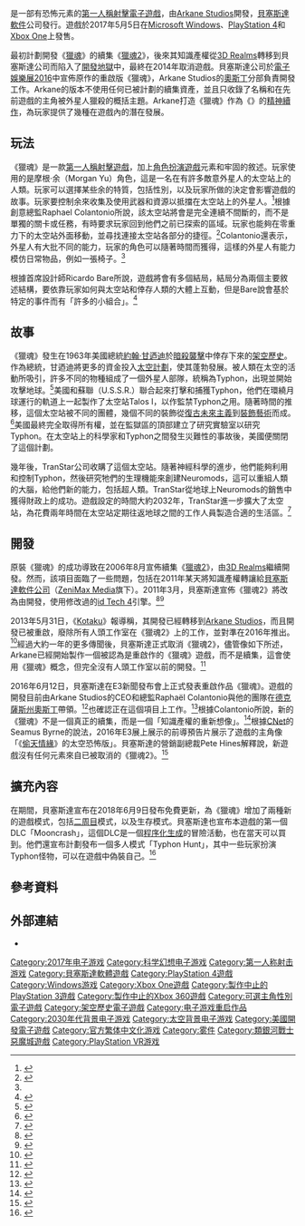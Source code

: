 {{NoteTA
| G1 = Games
}}
{{Infobox video game
| title = 獵魂
| english = Prey
| image = Prey 2017 cover.jpg
| developer = [[Arkane_Studios|Arkane Studios]]
| publisher = [[貝塞斯達軟件|貝塞斯達軟件]]
| engine = [[CryENGINE|CryENGINE]]
| platforms = [[Microsoft_Windows|Microsoft Windows]]<br />[[PlayStation_4|PlayStation 4]]<br />[[Xbox_One|Xbox One]]
| released = 2017年5月5日
| genre = [[第一人稱射擊遊戲|第一人稱射擊]]
| modes = [[單人電子遊戲|單人遊戲]]
| director = {{link-en|Raphaël Colantonio|Raphaël Colantonio}}
| producer = Susan Kath
| designer = Ricardo Bare
| programmer = Stevan Hird
| artist =
| writer = Ricardo Bare<br />{{link-en|克里斯·阿維隆|Chris Avellone}}<br />Raphaël Colantonio
| composer = {{link-en|米克·戈登|Mick Gordon (composer)}}<ref>{{Cite web |url = https://twitter.com/mick_gordon/status/742186444177821697 |title = Twitter - Mick Gordon |publisher = Twitter |language = en |accessdate = 2017-01-22 |archive-date = 2020-03-13 |archive-url = https://web.archive.org/web/20200313114842/https://twitter.com/mick_gordon/status/742186444177821697 |dead-url = no }}</ref>
}}
{{vgname|獵魂|en=Prey|cn=掠食|tw=獵魂}}是一部有恐怖元素的[[第一人稱射擊遊戲|第一人稱射擊]][[電子遊戲|電子遊戲]]，由[[Arkane_Studios|Arkane Studios]]開發，[[貝塞斯達軟件|貝塞斯達軟件]]公司發行。遊戲於2017年5月5日在[[Microsoft_Windows|Microsoft Windows]]、[[PlayStation_4|PlayStation 4]]和[[Xbox_One|Xbox One]]上發售。

最初{{link-en|人頭工作室|Human Head Studios}}計劃開發《[[獵魂_(2006年遊戲)|獵魂]]》的續集《[[獵魂2|獵魂2]]》，後來其知識產權從[[3D_Realms|3D Realms]]轉移到貝塞斯達公司而陷入了[[開發地獄|開發地獄]]中，最終在2014年取消遊戲。貝塞斯達公司於[[電子娛樂展2016|電子娛樂展2016]]中宣佈原作的重啟版《獵魂》，Arkane Studios的[[奧斯丁|奧斯丁]]分部負責開發工作。Arkane的版本不使用任何已被計劃的續集資產，並且只收錄了名稱和在先前遊戲的主角被外星人獵殺的概括主題。Arkane打造《獵魂》作為《{{link-en|System Shock|System Shock}}》的[[精神續作|精神續作]]，為玩家提供了幾種在遊戲內的潛在發展。

== 玩法 ==
《獵魂》是一款[[第一人稱射擊遊戲|第一人稱射擊遊戲]]，加上[[電子角色扮演遊戲|角色扮演遊戲]]元素和牢固的敘述。玩家使用的是摩根·余（Morgan Yu）角色，這是一名在有許多敵意外星人的太空站上的人類。玩家可以選擇某些余的特質，包括性別，以及玩家所做的決定會影響遊戲的故事。玩家要控制余來收集及使用武器和資源以抵擋在太空站上的外星人。<ref name="eurogamer aug2016">{{Cite web |url = http://www.polygon.com/2016/7/27/12297122/prey-arkane-studios-bethesda-human-head-system-shock-2 |title = The new Prey will not be like the old Prey |author = Thomas Biery |date = 2016-07-27 |publisher = Polygon |language = en |accessdate = 2017-01-22 |archive-date = 2019-03-27 |archive-url = https://web.archive.org/web/20190327195135/https://www.polygon.com/2016/7/27/12297122/prey-arkane-studios-bethesda-human-head-system-shock-2 |dead-url = no }}</ref>根據創意總監Raphael Colantonio所說，該太空站將會是完全連續不間斷的，而不是單獨的關卡或任務，有時要求玩家回到他們之前已探索的區域。玩家也能夠在零重力下的太空站外面移動，並尋找連接太空站各部分的捷徑。<ref>{{Cite web |url = http://www.eurogamer.net/articles/2016-08-04-prey-reboot-will-be-a-metroidvania-adventure |title = Prey reboot will be a metroidvania adventure |author = Jeffrey Matulef |date = 2016-08-04 |publisher = Eurogamer |language = en |accessdate = 2017-02-19 |archive-date = 2019-03-27 |archive-url = https://web.archive.org/web/20190327221818/https://www.eurogamer.net/articles/2016-08-04-prey-reboot-will-be-a-metroidvania-adventure |dead-url = no }}</ref>Colantonio還表示，外星人有大批不同的能力，玩家的角色可以隨著時間而獲得，這樣的外星人有能力模仿日常物品，例如一張椅子。<ref name="eurogamer aug2016" />

根據首席設計師Ricardo Bare所說，遊戲將會有多個結局，結局分為兩個主要敘述結構，要依靠玩家如何與太空站和倖存人類的大體上互動，但是Bare說會基於特定的事件而有「許多的小組合」。<ref>{{Cite web |url = http://www.gamespot.com/articles/prey-will-have-a-wide-variance-of-endings/1100-6447860/ |title = Prey Will Have "A Wide Variance" Of Endings |author = Chris Pereira |date = 2017-02-15 |publisher = Gamespot |language = en |accessdate = 2017-02-19 |archive-date = 2019-03-28 |archive-url = https://web.archive.org/web/20190328153339/https://www.gamespot.com/articles/prey-will-have-a-wide-variance-of-endings/1100-6447860/ |dead-url = no }}</ref>

== 故事 ==
《獵魂》發生在1963年美國總統[[約翰·甘迺迪|約翰·甘迺迪]]於[[甘迺迪遇刺案|暗殺襲擊]]中倖存下來的[[架空歷史小說|架空歷史]]。作為總統，甘迺迪將更多的資金投入[[美國太空政策|太空計劃]]，使其蓬勃發展。被人類在太空的活動所吸引，許多不同的物種組成了一個外星人部隊，統稱為Typhon，出現並開始攻擊地球。<ref>{{Cite web |url = http://www.gameinformer.com/b/features/archive/2016/12/07/why-preys-aliens-are-different-than-anything-youve-encountered.aspx |title = Why Prey's Aliens Are Different Than Anything You've Encountered |author = Ben Reeves |date = 2016-12-07 |publisher = Game Informer |language = en |access-date = 2017-02-15 |archive-date = 2020-12-13 |archive-url = https://web.archive.org/web/20201213103248/https://www.gameinformer.com/b/features/archive/2016/12/07/why-preys-aliens-are-different-than-anything-youve-encountered.aspx |dead-url = no }}</ref>美國和蘇聯（U.S.S.R.）聯合起來打擊和捕獲Typhon，他們在環繞月球運行的軌道上一起製作了太空站Talos I，以作監禁Typhon之用。隨著時間的推移，這個太空站被不同的團體，幾個不同的裝飾從[[復古未來主義|復古未來主義]]到[[裝飾風藝術|裝飾藝術]]而成。<ref>{{Cite web |url = http://www.vg247.com/2016/09/09/preys-alternate-timeline-depicts-a-future-where-jfk-lived-to-see-the-space-program-flourish/ |title = Prey's alternate timeline depicts a future where JFK lived to see the space program flourish |author = Stephany Nunneley |date = 2016-09-09 |publisher = VG247 |language = en |access-date = 2017-02-15 |archive-date = 2019-03-29 |archive-url = https://web.archive.org/web/20190329005312/https://www.vg247.com/2016/09/09/preys-alternate-timeline-depicts-a-future-where-jfk-lived-to-see-the-space-program-flourish/ |dead-url = no }}</ref>美國最終完全取得所有權，並在監獄區的頂部建立了研究實驗室以研究Typhon。在太空站上的科學家和Typhon之間發生災難性的事故後，美國便關閉了這個計劃。

幾年後，TranStar公司收購了這個太空站。隨著神經科學的進步，他們能夠利用和控制Typhon，然後研究牠們的生理機能來創建Neuromods，這可以重組人類的大腦，給他們新的能力，包括超人類。TranStar從地球上Neuromods的銷售中獲得財政上的成功。遊戲設定的時間大約2032年，TranStar進一步擴大了太空站，為花費兩年時間在太空站定期往返地球之間的工作人員製造合適的生活區。<ref>{{Cite web |url = http://www.gameinformer.com/b/features/archive/2016/12/09/building-preys-interconnected-world.aspx |title = Building Prey's Interconnected World |author = Jeff Cork |date = 2016-12-09 |publisher = Game Informer |language = en |access-date = 2017-02-15 |archive-date = 2020-11-08 |archive-url = https://web.archive.org/web/20201108114446/https://www.gameinformer.com/b/features/archive/2016/12/09/building-preys-interconnected-world.aspx |dead-url = no }}</ref>

== 開發 ==
{{see also|獵魂2}}
原裝《獵魂》的成功導致在2006年8月宣佈續集《[[獵魂2|獵魂2]]》，由[[3D_Realms|3D Realms]]繼續開發。然而，該項目面臨了一些問題，包括在2011年某天將知識產權轉讓給[[貝塞斯達軟件公司|貝塞斯達軟件公司]]（[[ZeniMax_Media|ZeniMax Media]]旗下）。2011年3月，貝塞斯達宣佈《獵魂2》將改為由{{link-en|人頭工作室|Human Head Studios}}開發，使用修改過的[[id_Tech_4|id Tech 4]]引擎。<ref>{{Cite web |url = https://www.engadget.com/2011/04/18/prey-2-producer-on-taking-new-direction-with-capable-id-tech/ |title = Prey 2 producer on taking new direction, with 'capable' id Tech 4 |author = Jonathan D Deesing |date = 2011-04-18 |publisher = Engadget |language = en |access-date = 2017-02-20 |archive-date = 2020-02-20 |archive-url = https://web.archive.org/web/20200220135644/https://www.engadget.com/2011/04/18/prey-2-producer-on-taking-new-direction-with-capable-id-tech/ |dead-url = no }}</ref><ref>{{Cite web |url = http://www.mtv.com/news/2462803/prey-2-announcement/ |title = 'Prey 2' Bringing An 'Open, Alien World' For A 2012 Release From Bethesda Softworks |author = Adam Roseberg |date = 2011-03-14 |publisher = MTV |language = en |access-date = 2017-02-20 |archive-date = 2016-03-07 |archive-url = https://web.archive.org/web/20160307065932/http://www.mtv.com/news/2462803/prey-2-announcement/ |dead-url = no }}</ref>

2013年5月31日，《[[Kotaku|Kotaku]]》報導稱，其開發已經轉移到[[Arkane_Studios|Arkane Studios]]，而且開發已被重啟，廢除所有人頭工作室在《獵魂2》上的工作，並對準在2016年推出。<ref>{{Cite web |url = http://kotaku.com/we-hear-the-people-behind-dishonored-are-now-working-on-510646344 |title = We Hear The People Behind Dishonored Are Now Working On Prey 2 |author = Jason Schreier |date = 2013-05-31 |publisher = Kotaku |language = en |access-date = 2017-02-20 |archive-date = 2021-04-15 |archive-url = https://web.archive.org/web/20210415233609/https://kotaku.com/we-hear-the-people-behind-dishonored-are-now-working-on-510646344 |dead-url = no }}</ref>經過大約一年的更多傳聞後，貝塞斯達正式取消《獵魂2》，儘管像如下所述，Arkane已經開始製作一個被認為是重啟作的《獵魂》遊戲，而不是續集，這會使用《獵魂》概念，但完全沒有人頭工作室以前的開發。<ref name="gamespot quakecon">{{Cite web |url = http://www.gamespot.com/articles/prey-dev-explains-why-its-named-after-an-unrelated/1100-6442447/ |title = Prey Dev Explains Why It's Named After an Unrelated Series |author = Chris Pereira |date = 2016-08-08 |publisher = GameSpot |language = en |access-date = 2017-02-20 |archive-date = 2020-11-25 |archive-url = https://web.archive.org/web/20201125105200/https://www.gamespot.com/articles/prey-dev-explains-why-its-named-after-an-unrelated/1100-6442447/ |dead-url = no }}</ref>

2016年6月12日，貝塞斯達在E3新聞發布會上正式發表重啟作品《獵魂》。遊戲的開發目前由Arkane Studios的CEO和總監Raphaël Colantonio與他的團隊在[[德克薩斯州|德克薩斯州]][[奧斯丁|奧斯丁]]帶領。<ref>{{Cite web |url = http://www.vg247.com/2016/06/13/e3-2016-prey-re-revealed/ |title = Prey coming 2017 from Dishonored dev's Austin studio |author = James O'Connor |date = 2016-06-13 |publisher = VG247 |language = en |access-date = 2017-02-20 |archive-date = 2016-06-14 |archive-url = https://web.archive.org/web/20160614124850/http://www.vg247.com/2016/06/13/e3-2016-prey-re-revealed/ |dead-url = no }}</ref>{{link-en|Chris Avellone|Chris Avellone}}也確認正在這個項目上工作。<ref>{{Cite web |url = http://www.pcgamer.com/bethesda-confirms-that-prey-is-coming-back/? |title = Prey is back, and there's a trailer |author = Andy Chalk |date = 2016-06-13 |publisher = PC Gamer |language = en |access-date = 2017-02-20 |archive-date = 2020-08-12 |archive-url = https://web.archive.org/web/20200812235951/https://www.pcgamer.com/bethesda-confirms-that-prey-is-coming-back/ |dead-url = no }}</ref>根據Colantonio所說，新的《獵魂》不是一個真正的續集，而是一個「知識產權的重新想像」。<ref>{{Cite web |url = http://www.gamespot.com/articles/prey-revealed-at-e3-2016-not-a-sequel-or-remake-up/1100-6440736/ |title = Prey Revealed at E3 2016, Not a Sequel or Remake [UPDATE] |author = Chris Pereira |date = 2016-06-16 |publisher = GameSpot |language = en |access-date = 2017-02-20 |archive-date = 2020-11-25 |archive-url = https://web.archive.org/web/20201125004229/https://www.gamespot.com/articles/prey-revealed-at-e3-2016-not-a-sequel-or-remake-up/1100-6440736/ |dead-url = no }}</ref>根據[[CNET|CNet]]的Seamus Byrne的說法，2016年E3展上展示的前導預告片展示了遊戲的主角像「《[[偷天情緣|偷天情緣]]》的太空恐怖版」。貝塞斯達的營銷副總裁Pete Hines解釋說，新遊戲沒有任何元素來自已被取消的《獵魂2》。<ref name="gamespot announce">{{Cite web |url = http://www.gamespot.com/articles/new-prey-has-nothing-to-do-with-cancelled-prey-2-b/1100-6440943/ |title = New Prey Has Nothing to Do With Cancelled Prey 2, Bethesda Head Says |author = Mat Paget |date = 2016-06-15 |publisher = GameSpot |language = en |access-date = 2017-02-20 |archive-date = 2020-11-08 |archive-url = https://web.archive.org/web/20201108160114/https://www.gamespot.com/articles/new-prey-has-nothing-to-do-with-cancelled-prey-2-b/1100-6440943/ |dead-url = no }}</ref>

== 擴充內容 ==
在{{link-en|2018年電子娛樂展|Electronic Entertainment Expo 2018}}期間，貝塞斯達宣布在2018年6月9日發布免費更新，為《獵魂》增加了兩種新的遊戲模式，包括[[二周目|二周目]]模式，以及生存模式。貝塞斯達也宣布本遊戲的第一個DLC「Mooncrash」，這個DLC是一個[[程序化生成|程序化生成]]的冒險活動，也在當天可以買到。他們還宣布計劃發布一個多人模式「Typhon Hunt」，其中一些玩家扮演Typhon怪物，可以在遊戲中偽裝自己。<ref>{{Cite web |url = https://kotaku.com/preys-dlc-is-called-mooncrash-infinitely-replayable-1826717511 |title = Prey's DLC Is Called Mooncrash, 'Infinitely Replayable' |author = Riley MacLeod |publisher = Kotaku |language = en |access-date = 2018-06-11 |archive-date = 2020-11-30 |archive-url = https://web.archive.org/web/20201130114706/https://kotaku.com/preys-dlc-is-called-mooncrash-infinitely-replayable-1826717511 |dead-url = no }}</ref>

== 參考資料 ==
{{reflist}}

== 外部連結 ==
* {{Official website|https://prey.bethesda.net/}}

{{Arkane Studios}}

{{DEFAULTSORT:Prey}}
[[Category:2017年电子游戏|Category:2017年电子游戏]]
[[Category:科学幻想电子游戏|Category:科学幻想电子游戏]]
[[Category:第一人称射击游戏|Category:第一人称射击游戏]]
[[Category:貝塞斯達軟體遊戲|Category:貝塞斯達軟體遊戲]]
[[Category:PlayStation_4遊戲|Category:PlayStation 4遊戲]]
[[Category:Windows游戏|Category:Windows游戏]]
[[Category:Xbox_One遊戲|Category:Xbox One遊戲]]
[[Category:製作中止的PlayStation_3遊戲|Category:製作中止的PlayStation 3遊戲]]
[[Category:製作中止的Xbox_360遊戲|Category:製作中止的Xbox 360遊戲]]
[[Category:可選主角性別電子遊戲|Category:可選主角性別電子遊戲]]
[[Category:架空歷史電子遊戲|Category:架空歷史電子遊戲]]
[[Category:电子游戏重启作品|Category:电子游戏重启作品]]
[[Category:2030年代背景电子游戏|Category:2030年代背景电子游戏]]
[[Category:太空背景电子游戏|Category:太空背景电子游戏]]
[[Category:美國開發電子遊戲|Category:美國開發電子遊戲]]
[[Category:官方繁体中文化游戏|Category:官方繁体中文化游戏]]
[[Category:雾件|Category:雾件]]
[[Category:類銀河戰士惡魔城遊戲|Category:類銀河戰士惡魔城遊戲]]
[[Category:PlayStation_VR游戏|Category:PlayStation VR游戏]]